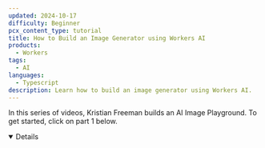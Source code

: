 ```yaml
---
updated: 2024-10-17
difficulty: Beginner
pcx_content_type: tutorial
title: How to Build an Image Generator using Workers AI
products:
  - Workers
tags:
  - AI
languages:
  - Typescript
description: Learn how to build an image generator using Workers AI.
---
```



In this series of videos, Kristian Freeman builds an AI Image Playground. To get started, click on part 1 below.

<Details header="Video Series" open>

<DirectoryListing folder="workers-ai/guides/tutorials/image-generation-playground" />

</Details>
